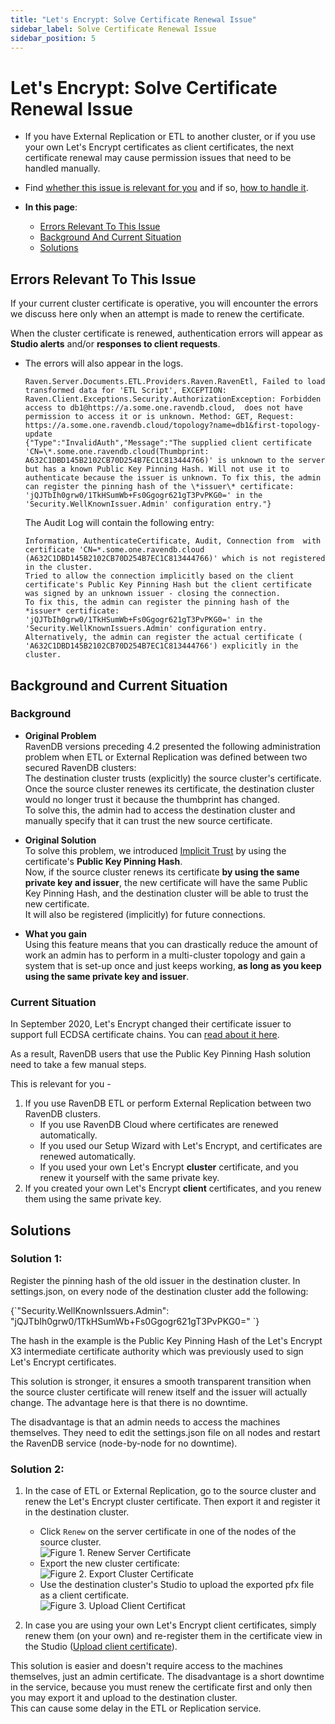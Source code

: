 ```yaml
---
title: "Let's Encrypt: Solve Certificate Renewal Issue"
sidebar_label: Solve Certificate Renewal Issue
sidebar_position: 5
---
```



# Let's Encrypt: Solve Certificate Renewal Issue

* If you have External Replication or ETL to another cluster, or if you use 
  your own Let's Encrypt certificates as client certificates, the next certificate 
  renewal may cause permission issues that need to be handled manually.  

* Find [whether this issue is relevant for you](../../../server/security/authentication/solve-cluster-certificate-renewal-issue#current-situation) 
  and if so, [how to handle it](../../../server/security/authentication/solve-cluster-certificate-renewal-issue#solutions).  

* **In this page**:  
   * [Errors Relevant To This Issue](../../../server/security/authentication/solve-cluster-certificate-renewal-issue#errors-relevant-to-this-issue)  
   * [Background And Current Situation](../../../server/security/authentication/solve-cluster-certificate-renewal-issue#background-and-current-situation)  
   * [Solutions](../../../server/security/authentication/solve-cluster-certificate-renewal-issue#solutions)  

## Errors Relevant To This Issue  

If your current cluster certificate is operative, you will encounter 
the errors we discuss here only when an attempt is made to renew the certificate.  

When the cluster certificate is renewed, authentication errors will appear 
as **Studio alerts** and/or **responses to client requests**.  

* The errors will also appear in the logs.  
  ```
  Raven.Server.Documents.ETL.Providers.Raven.RavenEtl, Failed to load transformed data for 'ETL Script', EXCEPTION: Raven.Client.Exceptions.Security.AuthorizationException: Forbidden access to db1@https://a.some.one.ravendb.cloud,  does not have permission to access it or is unknown. Method: GET, Request: https://a.some.one.ravendb.cloud/topology?name=db1&first-topology-update  
  {"Type":"InvalidAuth","Message":"The supplied client certificate 'CN=\*.some.one.ravendb.cloud(Thumbprint: A632C1DBD145B2102CB70D254B7EC1C813444766)' is unknown to the server but has a known Public Key Pinning Hash. Will not use it to authenticate because the issuer is unknown. To fix this, the admin can register the pinning hash of the \*issuer\* certificate: 'jQJTbIh0grw0/1TkHSumWb+Fs0Ggogr621gT3PvPKG0=' in the 'Security.WellKnownIssuer.Admin' configuration entry."}  
  ```

    The Audit Log will contain the following entry:  
    ```
    Information, AuthenticateCertificate, Audit, Connection from  with certificate 'CN=*.some.one.ravendb.cloud (A632C1DBD145B2102CB70D254B7EC1C813444766)' which is not registered in the cluster.  
    Tried to allow the connection implicitly based on the client certificate's Public Key Pinning Hash but the client certificate was signed by an unknown issuer - closing the connection.  
    To fix this, the admin can register the pinning hash of the *issuer* certificate: 'jQJTbIh0grw0/1TkHSumWb+Fs0Ggogr621gT3PvPKG0=' in the 'Security.WellKnownIssuers.Admin' configuration entry.  
    Alternatively, the admin can register the actual certificate ( 'A632C1DBD145B2102CB70D254B7EC1C813444766') explicitly in the cluster.
    ```

## Background and Current Situation

### Background

* **Original Problem**  
  RavenDB versions preceding 4.2 presented the following administration problem when 
  ETL or External Replication was defined between two secured RavenDB clusters:  
  The destination cluster trusts (explicitly) the source cluster's certificate.  
  Once the source cluster renewes its certificate, the destination cluster would 
  no longer trust it because the thumbprint has changed.  
  To solve this, the admin had to access the destination cluster and manually specify 
  that it can trust the new source certificate.  

* **Original Solution**  
  To solve this problem, we introduced [Implicit Trust](../../../server/security/authentication/certificate-renewal-and-rotation#implicit-trust-by-public-key-pinning-hash) 
  by using the certificate's **Public Key Pinning Hash**.  
  Now, if the source cluster renews its certificate **by using the same private key and 
  issuer**, the new certificate will have the same Public Key Pinning Hash, and the 
  destination cluster will be able to trust the new certificate.  
  It will also be registered (implicitly) for future connections.  

* **What you gain**  
  Using this feature means that you can drastically reduce the amount of work 
  an admin has to perform in a multi-cluster topology and gain a system that 
  is set-up once and just keeps working, **as long as you keep using the same 
  private key and issuer**.  
### Current Situation

In September 2020, Let's Encrypt changed their certificate issuer to support full ECDSA 
certificate chains. You can [read about it here](https://letsencrypt.org/2020/09/17/new-root-and-intermediates.html).  

As a result, RavenDB users that use the Public Key Pinning Hash solution need to 
take a few manual steps.  

This is relevant for you -  

1. If you use RavenDB ETL or perform External Replication between two 
   RavenDB clusters.  
     * If you use RavenDB Cloud where certificates are renewed automatically.  
     * If you used our Setup Wizard with Let's Encrypt, and certificates are 
       renewed automatically.  
     * If you used your own Let's Encrypt **cluster** certificate, and you 
       renew it yourself with the same private key.  
2. If you created your own Let's Encrypt **client** certificates, and you renew 
   them using the same private key.  



## Solutions

### Solution 1:

Register the pinning hash of the old issuer in the destination cluster. In settings.json, 
on every node of the destination cluster add the following:  

<TabItem value="something" label="json">
<CodeBlock language="json">
{`"Security.WellKnownIssuers.Admin": "jQJTbIh0grw0/1TkHSumWb+Fs0Ggogr621gT3PvPKG0="
`}
</CodeBlock>
</TabItem>

The hash in the example is the Public Key Pinning Hash of the Let's Encrypt X3 intermediate 
certificate authority which was previously used to sign Let's Encrypt certificates.  

This solution is stronger, it ensures a smooth transparent transition when the source cluster 
certificate will renew itself and the issuer will actually change. The advantage here is that 
there is no downtime.  

The disadvantage is that an admin needs to access the machines themselves. They need to edit 
the settings.json file on all nodes and restart the RavenDB service (node-by-node for no downtime).  
### Solution 2:

1. In the case of ETL or External Replication, go to the source cluster and renew the Let's Encrypt 
   cluster certificate. Then export it and register it in the destination cluster.  

     * Click `Renew` on the server certificate in one of the nodes of the source cluster.  
       ![Figure 1. Renew Server Certificate](./assets/renew_server_certificate.png)
     * Export the new cluster certificate:  
       ![Figure 2. Export Cluster Certificate](./assets/export_cluster_certificates.png)
     * Use the destination cluster's Studio to upload the exported pfx file as a client certificate.  
       ![Figure 3. Upload Client Certificat](./assets/upload-client-certificate.png)


2. In case you are using your own Let's Encrypt client certificates, simply renew them 
   (on your own) and re-register them in the certificate view in the Studio ([Upload client 
   certificate](../../../studio/database/tasks/import-data/import-from-ravendb#step-#1:-prepare-servers-for-the-import-process-(secure-4.x-servers-only))).  

This solution is easier and doesn't require access to the machines themselves, just an admin 
certificate. The disadvantage is a short downtime in the service, because you must renew the 
certificate first and only then you may export it and upload to the destination cluster.  
This can cause some delay in the ETL or Replication service.  




